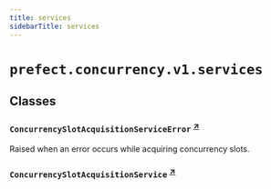 ```yaml
---
title: services
sidebarTitle: services
---
```


# `prefect.concurrency.v1.services`

## Classes

### `ConcurrencySlotAcquisitionServiceError` <sup><a href="https://github.com/prefecthq/prefect/blob/main/src/prefect/concurrency/v1/services.py#L21" target="_blank">↗</a></sup>


Raised when an error occurs while acquiring concurrency slots.


### `ConcurrencySlotAcquisitionService` <sup><a href="https://github.com/prefecthq/prefect/blob/main/src/prefect/concurrency/v1/services.py#L25" target="_blank">↗</a></sup>

